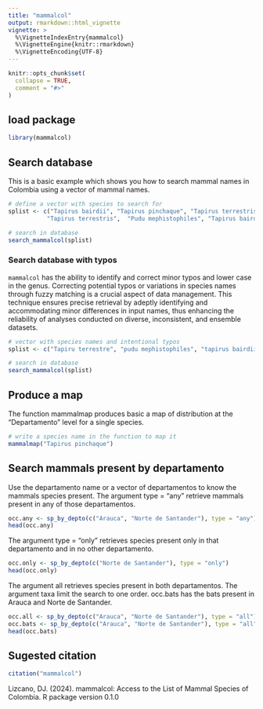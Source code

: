 ```yaml
---
title: "mammalcol"
output: rmarkdown::html_vignette
vignette: >
  %\VignetteIndexEntry{mammalcol}
  %\VignetteEngine{knitr::rmarkdown}
  %\VignetteEncoding{UTF-8}
---
```


```r
knitr::opts_chunk$set(
  collapse = TRUE,
  comment = "#>"
)
```

## load package

```r
library(mammalcol)
```

## Search database

This is a basic example which shows you how to search mammal names in Colombia using a vector of mammal names.

```r
# define a vector with species to search for
splist <- c("Tapirus bairdii", "Tapirus pinchaque", "Tapirus terrestris",
           "Tapirus terrestris",  "Pudu mephistophiles", "Tapirus bairdii")

# search in database
search_mammalcol(splist)

```

### Search database with typos

`mammalcol` has the ability to identify and correct minor typos and lower case in the genus. Correcting potential typos or variations in species names through fuzzy matching is a crucial aspect of data management. This technique ensures precise retrieval by adeptly identifying and accommodating minor differences in input names, thus enhancing the reliability of analyses conducted on diverse, inconsistent, and ensemble datasets. 


```r
# vector with species names and intentional typos
splist <- c("Tapiru terrestre", "pudu mephistophiles", "tapirus bairdii")

# search in database
search_mammalcol(splist)
```

## Produce a map
  
The function mammalmap produces basic a map of distribution at the "Departamento" level for a single species.
 

```r
# write a species name in the function to map it
mammalmap("Tapirus pinchaque")
```

## Search mammals present by departamento

Use the departamento name or a vector of departamentos to know the mammals species present. The argument type = "any"  retrieve mammals present in any of those departamentos. 

```r
occ.any <- sp_by_depto(c("Arauca", "Norte de Santander"), type = "any")
head(occ.any)

```

The argument type = "only" retrieves species present only in that departamento and in no other departamento. 

```r
occ.only <- sp_by_depto(c("Norte de Santander"), type = "only")
head(occ.only)
```

The argument all retrieves species present in both departamentos. The argument taxa limit the search to one order. occ.bats has the bats present in Arauca and Norte de Santander. 

```r
occ.all <- sp_by_depto(c("Arauca", "Norte de Santander"), type = "all")
occ.bats <- sp_by_depto(c("Arauca", "Norte de Santander"), type = "all", taxa = "Chiroptera")
head(occ.bats)

```


## Sugested citation
  
```r
citation("mammalcol")

```

Lizcano, DJ. (2024). mammalcol: Access to the List of Mammal Species of Colombia. R package version 0.1.0